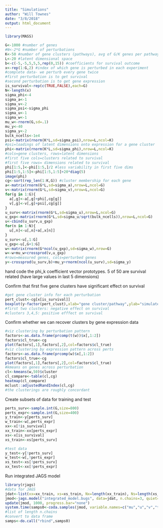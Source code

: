 ```yaml
---
title: "Simulations"
author: "Will Townes"
date: "3/8/2018"
output: html_document
---
```


```r
library(MASS)
```

```r
G<-1000 #number of genes
#N<-2*G #number of perturbations
K<-50 #number of gene clusters (pathways), avg of G/K genes per pathway
L<-20 #latent dimensional space
b<-c(-5,-5,5,5,5,rep(0,15)) #coefficients for survival outcome
x<-rep(1:G,2) #index of which gene is perturbed in each experiment
#complete data- we perturb every gene twice
#first perturbation is to get survival
#second perturbation is to get gene expression
is_survival<-rep(c(TRUE,FALSE),each=G)
N<-length(x)
sigma_phi<-4
sigma_a<-1
sigma_v<-2
sigma_psi<-sigma_phi
sigma_u<-1
sigma_w<-1
mu_w<-rnorm(G,sd=.1)
mu_y<-40
sigma_y<-2
bulk_ncells<-1e4
psi<-matrix(rnorm(K*L,sd=sigma_psi),nrow=L,ncol=K)
#psi=loadings of latent dimensions onto expression for a gene cluster
phi<-matrix(rnorm(K*L,sd=sigma_phi),nrow=L,ncol=K)
#cols=gene clusters, rows=latent dimensions
#first five cols=clusters related to survival
#first five rows= dimensions related to survival
phi[1:5,]<-phi[1:5,]/2 #less variability in first five dims
phi[1:5,1:5]<-phi[1:5,1:5]+20*diag(5)
image(phi)
cg<-sort(rep_len(1:K,G)) #cluster membership for each gene
a<-matrix(rnorm(G*L,sd=sigma_a),nrow=L,ncol=G)
v<-matrix(rnorm(G*L,sd=sigma_v),nrow=L,ncol=G)
for(g in 1:G){
  a[,g]<-a[,g]+phi[,cg[g]]
  v[,g]<-v[,g]+psi[,cg[g]]
}
u_surv<-matrix(rnorm(G*L,sd=sigma_u),nrow=L,ncol=G)
u_gxp<-matrix(rnorm(G*L,sd=sigma_u/sqrt(bulk_ncells)),nrow=L,ncol=G)
u<-cbind(u_surv,u_gxp)
for(n in 1:N){
  u[,n]<-u[,n]+a[,x[n]]
}
u_surv<-u[,1:G]
u_gxp<-u[,G+1:G]
w<-matrix(rnorm(G*ncol(u_gxp),sd=sigma_w),nrow=G)
w<-w+mu_w+crossprod(v,u_gxp)
#rows=measured genes, cols=perturbed genes
y<-crossprod(u_surv,b)+mu_y+rnorm(ncol(u_surv),sd=sigma_y)
```

hand code the phi_k coefficient vector prototypes. 5 of 50 are survival related (have large values in last 5 dimensions)

Confirm that first five gene clusters have significant effect on survival

```r
#get gene cluster info for each perturbation
pert_clust<-cg[x[is_survival]]
boxplot(y~factor(pert_clust),xlab="gene cluster/pathway",ylab="simulated lifespan")
#first two clusters: negative effect on survival
#clusters 3,4,5: positive efffect on survival
```

Confirm whether we can recover clusters by gene expression data

```r
#viz clustering by perturbation pattern
factors<-as.data.frame(prcomp(t(w))$x[,1:2])
factors$cl_true<-cg
plot(factors[,1],factors[,2],col=factors$cl_true)
#viz clustering by expression pattern across perts
factors<-as.data.frame(prcomp(w)$x[,1:2])
factors$cl_true<-cg
plot(factors[,1],factors[,2],col=factors$cl_true)
#kmeans on genes across perturbation
cl<-kmeans(w,50)$cluster
cl_compare<-table(cl,cg)
heatmap(cl_compare)
mclust::adjustedRandIndex(cl,cg)
#the clusterings are roughly concordant
```

Create subsets of data for training and test

```r
perts_surv<-sample.int(G,size=800)
perts_expr<-sample.int(G,size=400)
y_train<-y[perts_surv]
w_train<-w[,perts_expr]
xx<-x[!is_survival]
xx_train<-xx[perts_expr]
xs<-x[is_survival]
xs_train<-xs[perts_surv]

#test data
y_test<-y[!perts_surv]
w_test<-w[,!perts_expr]
xs_test<-xs[!perts_surv]
xx_test<-xx[!perts_expr]
```

Run integrated JAGS model

```r
library(rjags)
#data for JAGS
jdat<-list(xx=xx_train, xs=xs_train, Nx=length(xx_train), Ns=length(xs_train), ncell_s=rep_len(1,length(xs_train)), ncell_x=bulk_ncells, L=20, K=50, G=nrow(w_train), W=w_train, y=y_train, dir_wts=rep(1,K))
jmod<-jags.model("integrated_model.bugs", data=jdat, n.chains=3, quiet=TRUE)
update(jmod, 1000, progress.bar="none")
system.time(samps0<-coda.samples(jmod, variable.names=c("mu","u","v","tau_y"), n.iter=5000, progress.bar="none")) 
#list of length n.chains
#convert to data frame
samps<-do.call("rbind",samps0)
```
